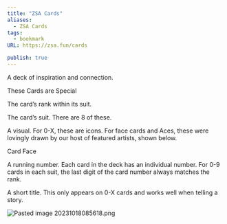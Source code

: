 ```yaml
---
title: "ZSA Cards"
aliases:
  - ZSA Cards
tags:
  - bookmark
URL: https://zsa.fun/cards

publish: true
---
```




A deck of inspiration and connection.

These Cards are Special

The card’s rank within its suit.

The card’s suit. There are 8 of these.

A visual. For 0-X, these are icons. For face cards and Aces, these were lovingly drawn by our host of featured artists, shown below.

Card Face

A running number. Each card in the deck has an individual number. For 0-9 cards in each suit, the last digit of the card number always matches the rank.

A short title. This only appears on 0-X cards and works well when telling a story.

<img src="/images/Pasted image 20231018085618.png" alt="Pasted image 20231018085618.png" className="max-w-full h-auto border border-gray-700 my-3 rounded" />

